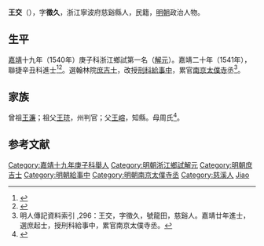 {{明清人物信息框
| 姓名 = 王交
| 原名 =
| 圖片名稱= 
| 圖片大小 =
| 圖片說明 = 
| 最高職務 = 南京太僕寺丞
| 國家 = 大明 
| 爵位 =
| 籍貫 = 浙江寧波府慈谿縣
| 族裔 = 
| 字號 = 
| 諡號 =
| 出生日期 = 生年不詳
| 出生地點 = <!--- 浙江寧波府慈谿縣--->
| 逝世日期 = 卒年不詳
| 逝世地點 =
| 墓葬 =
| 配偶 = 
| 親屬 = 
| 出身 =
* 嘉靖二十年辛丑科同進士出身
| 經歷 =
| 著作 =  
}}
'''王交'''（{{bd|？||？|catIdx=}}），字'''徵久'''，浙江寧波府慈谿縣人，民籍，[[明朝|明朝]]政治人物。

== 生平 ==
[[嘉靖|嘉靖]]十九年（1540年）庚子科浙江鄉試第一名（[[解元|解元]]）。嘉靖二十年（1541年），聯捷辛丑科進士<ref>{{Cite book|title=《皇明贡举考》卷五|author=[[张朝瑞|张朝瑞]]|publisher=《续修四库全书》史部第828册|year=|isbn=|location=|pages=}}</ref><ref>{{Cite book|title=贡举志五种 上|author=鲁小俊，江俊伟著|publisher=武汉大学出版社|year=2009|isbn=978-7-307-07043-1|location=武汉|pages=}}</ref>。選翰林院[[庶吉士|庶吉士]]，改授[[刑科|刑科]][[給事中|給事中]]，累官[[南京|南京]][[太僕寺|太僕寺]]丞<ref>明人傳記資料索引 ,296：王交，字徵久，號龍田，慈谿人。嘉靖廿年進士，選庶起士，授刑科給事中，累官南京太僕寺丞。</ref>。

== 家族 ==
曾祖[[王濂|王濂]]；祖父[[王珫|王珫]]，州判官；父[[王嵱|王嵱]]，知縣。母周氏<ref>{{Cite book|title=天一阁藏明代科举录选刊 登科录 点校本|author=龚延明主编|publisher=宁波出版社|year=2016|isbn=978-7-5526-2320-8|location=宁波|pages=|quote=《天一閣藏明代科舉錄選刊.登科錄》之《嘉靖二十年辛丑科進士登科錄》}}</ref>。

==参考文献==
{{reflist}}

{{嘉靖二十年辛丑科殿試金榜}}

{{DEFAULTSORT:Wang王}}
[[Category:嘉靖十九年庚子科舉人|Category:嘉靖十九年庚子科舉人]]
[[Category:明朝浙江鄉試解元|Category:明朝浙江鄉試解元]]
[[Category:明朝庶吉士|Category:明朝庶吉士]]
[[Category:明朝給事中|Category:明朝給事中]]
[[Category:明朝南京太僕寺丞|Category:明朝南京太僕寺丞]]
[[Category:慈溪人|Category:慈溪人]]
[[Category:王姓|Jiao]]